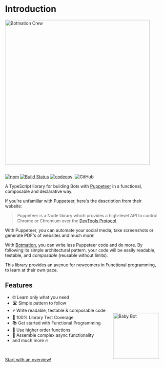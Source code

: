 # Introduction

<img src="banner/1556x379v2.png" alt="Botmation Crew" width="474" style="margin-bottom: 1rem" />

[![npm](https://img.shields.io/npm/v/botmation)](https://www.npmjs.com/package/botmation)
[![Build Status](https://travis-ci.com/mrWh1te/Botmation.svg?branch=master)](https://travis-ci.com/mrWh1te/Botmation)
[![codecov](https://img.shields.io/codecov/c/github/mrWh1te/Botmation/master?label=codecov)](https://codecov.io/gh/mrWh1te/Botmation)
[<img src="https://david-dm.org/mrWh1te/Botmation/status.svg" alt="" />](https://david-dm.org/mrWh1te/Botmation)
![GitHub](https://img.shields.io/github/license/mrWh1te/Botmation)

A TypeScript library for building Bots with [Puppeteer](https://github.com/puppeteer/puppeteer) in a functional, composable and declarative way.

If you're unfamiliar with Puppeteer, here's the description from their website:

> Puppeteer is a Node library which provides a high-level API to control Chrome or Chromium over the [DevTools Protocol](https://chromedevtools.github.io/devtools-protocol/).

With Puppeteer, you can automate your social media, take screenshots or generate PDF's of websites and much more!

With [Botmation](https://github.com/mrWh1te/Botmation), you can write less Puppeteer code and do more. By following its simple architectural pattern, your code will be easily readable, testable, and *composable* (reusable without limits).

This library provides an avenue for newcomers in Functional programming, to learn at their own pace.
  
## Features

<img alt="Baby Bot" src="baby_bot.png" width="150" align="right" style="position:relative;top:60px" />

- 🤓 Learn only what you need
- 🛣️ Simple pattern to follow
- ⚡️ Write readable, testable & composable code
- 🥇 100% Library Test Coverage
- 📚 Get started with Functional Programming
- 🏢 Use higher order functions
- 🧱 Assemble complex async functionality
- and much more 🔥

<br />

[Start with an overview!](/overview)
